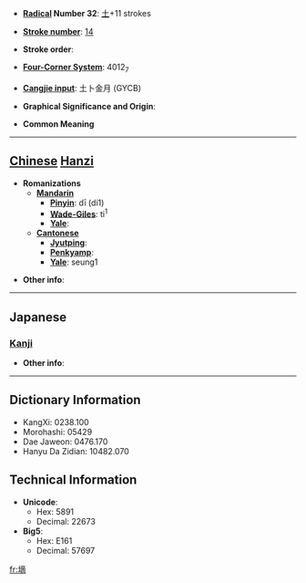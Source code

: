 * '''[[Wiktionary:Chinese radical index| Radical]] Number 32''': [[Wiktionary:Chinese radical index 土|土]]+11 strokes

* '''[[Wiktionary:Chinese total strokes index|Stroke number]]''': [[Wiktionary:Chinese total strokes index 14|14]]

* '''Stroke order''': 

* '''[[Wiktionary:Chinese four corner index|Four-Corner System]]''': 4012<sub>7</sub>

* '''[[Wiktionary:Chinese Cangjie index|Cangjie input]]''': 土卜金月 (GYCB)

* '''Graphical Significance and Origin''': 

* '''Common Meaning'''

----

== [[Chinese]] [[Hanzi]] ==

* '''Romanizations'''
** '''[[Mandarin]]'''
*** '''[[Pinyin]]''': dī (di1)
*** '''[[Wade-Giles]]''': ti<sup>1</sup>
*** '''[[Yale]]''': 
** '''[[Cantonese]]'''
*** '''[[Jyutping]]''':
*** '''[[Penkyamp]]''': 
*** '''[[Yale]]''': seung1

* '''Other info''': 

----

==Japanese==
===[[Kanji]]===
{{kanji|on readings=[[てき]] (teki), [[ちゃく]] (chaku)
|kun readings=[[きざはし]] (kizahashi), [[まと]] (mato)
}}

* '''Other info''':  

----

== Dictionary Information ==

* KangXi: 0238.100
* Morohashi: 05429
* Dae Jaweon: 0476.170
* Hanyu Da Zidian: 10482.070

== Technical Information ==

* '''Unicode''':
** Hex: 5891
** Decimal: 22673
* '''Big5''':
** Hex: E161
** Decimal: 57697

[[fr:墑]]